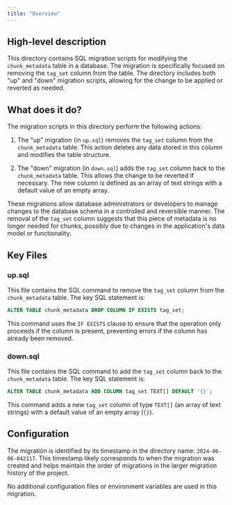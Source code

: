 ```yaml
---
title: "Overview"
---
```


## High-level description
This directory contains SQL migration scripts for modifying the `chunk_metadata` table in a database. The migration is specifically focused on removing the `tag_set` column from the table. The directory includes both "up" and "down" migration scripts, allowing for the change to be applied or reverted as needed.

## What does it do?
The migration scripts in this directory perform the following actions:

1. The "up" migration (in `up.sql`) removes the `tag_set` column from the `chunk_metadata` table. This action deletes any data stored in this column and modifies the table structure.

2. The "down" migration (in `down.sql`) adds the `tag_set` column back to the `chunk_metadata` table. This allows the change to be reverted if necessary. The new column is defined as an array of text strings with a default value of an empty array.

These migrations allow database administrators or developers to manage changes to the database schema in a controlled and reversible manner. The removal of the `tag_set` column suggests that this piece of metadata is no longer needed for chunks, possibly due to changes in the application's data model or functionality.

## Key Files

### up.sql
This file contains the SQL command to remove the `tag_set` column from the `chunk_metadata` table. The key SQL statement is:

```sql
ALTER TABLE chunk_metadata DROP COLUMN IF EXISTS tag_set;
```

This command uses the `IF EXISTS` clause to ensure that the operation only proceeds if the column is present, preventing errors if the column has already been removed.

### down.sql
This file contains the SQL command to add the `tag_set` column back to the `chunk_metadata` table. The key SQL statement is:

```sql
ALTER TABLE chunk_metadata ADD COLUMN tag_set TEXT[] DEFAULT '{}';
```

This command adds a new `tag_set` column of type `TEXT[]` (an array of text strings) with a default value of an empty array (`{}`).

## Configuration
The migration is identified by its timestamp in the directory name: `2024-06-06-042117`. This timestamp likely corresponds to when the migration was created and helps maintain the order of migrations in the larger migration history of the project.

No additional configuration files or environment variables are used in this migration.